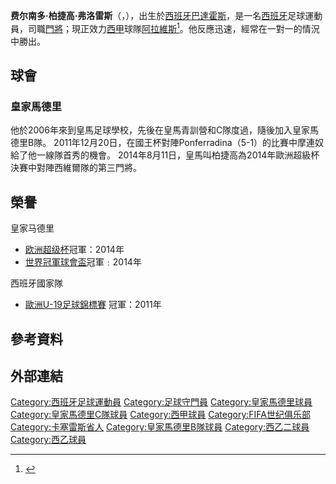 {{noteTA
|G1=Football
|G2=laliga
|T=zh-cn:费尔南多·帕切科;zh-hk:費蘭度·柏捷高;
|1=zh-cn:费尔南多;zh-hk:費蘭度;
|2=zh-cn:帕切科;zh-hk:柏捷高;
}}
{{Infobox football biography
| name = 費蘭度·柏捷高<br />Fernando Pacheco
| image = Fernando Pacheco.jpg
| fullname            = Fernando Pacheco Flores
| dateofbirth         = {{birth date and age|1992|5|18|df=y}}
| cityofbirth         = [[巴達霍斯|巴達霍斯]]
| countryofbirth      = [[西班牙|西班牙]]
| nickname            = 
| height              = {{height|m=1.87}}
| currentclub         = [[阿拉維斯體育|阿拉維斯]]
| clubnumber          = 1
| position            = [[守門員|守門員]]
| youthyears1 = 1998–2004 | youthclubs1 = Obandino
| youthyears2 = 2004–2006 | youthclubs2 = Flecha Negra
| youthyears3 = 2006–2011 | youthclubs3 = [[皇家马德里足球俱乐部|皇家马德里]]
| years1 = 2011–2013 | clubs1 = {{le|皇家馬德里C隊|Real Madrid C}} | caps1 = 45 | goals1 = 0
| years2 = 2011–2015 | clubs2 = [[皇家马德里足球俱乐部|皇家马德里]] | caps2 = 0 | goals2 = 0
| years3 = 2012–2014 | clubs3 = [[皇家马德里卡斯蒂利亚|皇家马德里B隊]] | caps3 = 41 | goals3 = 0
| years4 = 2015– | clubs4 = [[阿拉維斯體育|阿拉維斯]] | caps4 = 187 | goals4 = 0
| nationalyears1 = 2011 | nationalteam1 = {{le|西班牙19歲以下國家足球隊|Spain national under-19 football team|西班牙U19}} | nationalcaps1 = 1 | nationalgoals1 = 0
| nationalyears2 = 2011 | nationalteam2 = {{le|西班牙20歲以下國家足球隊|Spain national under-20 football team|西班牙U20}} | nationalcaps2 = 4 | nationalgoals2 = 0
| nationalyears3 = 2013–2014 | nationalteam3 = [[西班牙21歲以下國家足球隊|西班牙U21]] | nationalcaps3 = 8 | nationalgoals3 = 0
| pcupdate            = 2020年11月28日
| ntupdate            = 2014年3月4日
}}

'''费尔南多·柏捷高·弗洛雷斯'''（{{lang-es|Fernando Pacheco Flores}}，{{bd|1992年|5月18日}}），出生於[[西班牙|西班牙]][[巴達霍斯|巴達霍斯]]，是一名[[西班牙|西班牙]]足球運動員，司職[[門將|門將]]；現正效力[[西甲|西甲]]球隊[[阿拉维斯体育|阿拉維斯]]<ref>{{Cite web |url=http://www.realmadrid.com/en/football/squad/fernando-pacheco-flores |title=存档副本 |access-date=2014-08-24 |archive-date=2014-10-05 |archive-url=https://web.archive.org/web/20141005194208/http://www.realmadrid.com/en/football/squad/fernando-pacheco-flores |dead-url=no }}</ref>。他反應迅速，經常在一對一的情況中勝出。

== 球會 ==
=== 皇家馬德里 ===
他於2006年來到皇馬足球學校，先後在皇馬青訓營和C隊度過，隨後加入皇家馬德里B隊。
2011年12月20日，在國王杯對陣Ponferradina（5-1）的比賽中摩連奴給了他一線隊首秀的機會。
2014年8月11日，皇馬叫柏捷高為2014年歐洲超級杯決賽中對陣西維爾隊的第三門將。

== 榮譽 ==
;皇家马德里
*[[欧洲超级杯|欧洲超级杯]]冠軍：2014年
*[[世界冠軍球會盃|世界冠軍球會盃]]冠軍﹕2014年

;西班牙國家隊
* [[歐洲U-19足球錦標賽|歐洲U-19足球錦標賽]] 冠軍：2011年

== 參考資料 ==
{{reflist}}

== 外部連結 ==

{{艾拉維斯體育會球員名單}}

{{DEFAULTSORT:Casillas, Iker}}
[[Category:西班牙足球運動員|Category:西班牙足球運動員]]
[[Category:足球守門員|Category:足球守門員]]
[[Category:皇家馬德里球員|Category:皇家馬德里球員]]
[[Category:皇家馬德里C隊球員|Category:皇家馬德里C隊球員]]
[[Category:西甲球員|Category:西甲球員]]
[[Category:FIFA世纪俱乐部|Category:FIFA世纪俱乐部]]
[[Category:卡塞雷斯省人|Category:卡塞雷斯省人]]
[[Category:皇家馬德里B隊球員|Category:皇家馬德里B隊球員]]
[[Category:西乙二球員|Category:西乙二球員]]
[[Category:西乙球員|Category:西乙球員]]